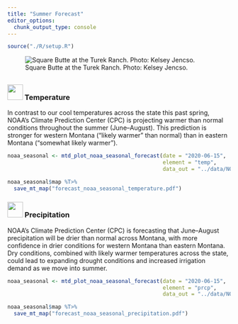 ```yaml
---
title: "Summer Forecast"
editor_options: 
  chunk_output_type: console
---
```


```r
source("./R/setup.R")
```

![Square Butte at the Turek Ranch. Photo: Kelsey Jencso.](./img/kelsey_jencso_square_butte.jpg)

## {- .tabset .tabset-fade .tabset-pills}

### <img src="icons/temperature.svg" width="35px"/> Temperature {-}
In contrast to our cool temperatures across the state this past spring, NOAA's Climate Prediction Center (CPC) is projecting warmer than normal conditions throughout the summer (June--August). This prediction is stronger for western Montana ("likely warmer" than normal) than in eastern Montana ("somewhat likely warmer").

```r

noaa_seasonal <- mtd_plot_noaa_seasonal_forecast(date = "2020-06-15",
                                                 element = "temp",
                                                 data_out = "../data/NOAA_seasonal")

noaa_seasonal$map %T>%
  save_mt_map("forecast_noaa_seasonal_temperature.pdf")
```

### <img src="icons/precipitation.svg" width="35px"/> Precipitation {-}

NOAA's Climate Prediction Center (CPC) is forecasting that June--August precipitation will be drier than normal across Montana, with more confidence in drier conditions for western Montana than eastern Montana. Dry conditions, combined with likely warmer temperatures across the state, could lead to expanding drought conditions and increased irrigation demand as we move into summer.

```r

noaa_seasonal <- mtd_plot_noaa_seasonal_forecast(date = "2020-06-15",
                                                 element = "prcp",
                                                 data_out = "../data/NOAA_seasonal")

noaa_seasonal$map %T>%
  save_mt_map("forecast_noaa_seasonal_precipitation.pdf")

```

